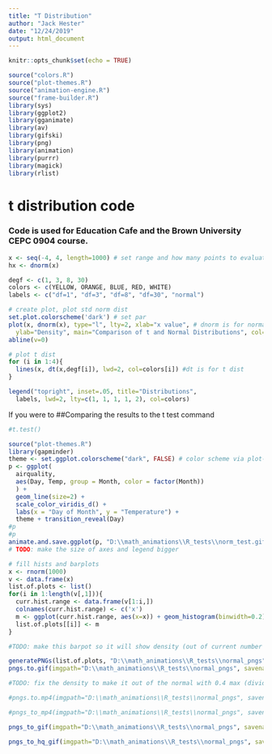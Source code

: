 ```yaml
---
title: "T Distribution"
author: "Jack Hester"
date: "12/24/2019"
output: html_document
---
```


```r
knitr::opts_chunk$set(echo = TRUE)
```

```r
source("colors.R")
source("plot-themes.R")
source("animation-engine.R")
source("frame-builder.R")
library(sys)
library(ggplot2)
library(gganimate)
library(av)
library(gifski)
library(png)
library(animation)
library(purrr)
library(magick)
library(rlist)
```

# t distribution code 

### Code is used for Education Cafe and the Brown University CEPC 0904 course.

```r
x <- seq(-4, 4, length=1000) # set range and how many points to evaluate at (more=smoother line)
hx <- dnorm(x)

degf <- c(1, 3, 8, 30)
colors <- c(YELLOW, ORANGE, BLUE, RED, WHITE)
labels <- c("df=1", "df=3", "df=8", "df=30", "normal")

# create plot, plot std norm dist
set.plot.colorscheme('dark') # set par
plot(x, dnorm(x), type="l", lty=2, xlab="x value", # dnorm is for normal dist
  ylab="Density", main="Comparison of t and Normal Distributions", col="white")
abline(v=0)

# plot t dist
for (i in 1:4){
  lines(x, dt(x,degf[i]), lwd=2, col=colors[i]) #dt is for t dist
}

legend("topright", inset=.05, title="Distributions",
  labels, lwd=2, lty=c(1, 1, 1, 1, 2), col=colors)
```

If you were to 
##Comparing the results to the t test command

```r
#t.test()
```


```r
source("plot-themes.R")
library(gapminder)
theme <- set.ggplot.colorscheme("dark", FALSE) # color scheme via plot-themes.R
p <- ggplot(
  airquality,
  aes(Day, Temp, group = Month, color = factor(Month))
  ) +
  geom_line(size=2) +
  scale_color_viridis_d() +
  labs(x = "Day of Month", y = "Temperature") +
  theme + transition_reveal(Day)
#p
#p
animate.and.save.ggplot(p, "D:\\math_animations\\R_tests\\norm_test.gif")
# TODO: make the size of axes and legend bigger
```

```r
# fill hists and barplots
x <- rnorm(1000)
v <- data.frame(x)
list.of.plots <- list()
for(i in 1:length(v[,1])){
  curr.hist.range <- data.frame(v[1:i,])
  colnames(curr.hist.range) <- c('x')
  m <- ggplot(curr.hist.range, aes(x=x)) + geom_histogram(binwidth=0.2) + xlim(-4, 4) + theme
  list.of.plots[[i]] <- m
}

#TODO: make this barpot so it will show density (out of current number of points)

generatePNGs(list.of.plots, "D:\\math_animations\\R_tests\\normal_pngs")
pngs.to.gif(imgpath="D:\\math_animations\\R_tests\\normal_pngs", savename="D:\\math_animations\\R_tests\\hist.gif")

#TODO: fix the density to make it out of the normal with 0.4 max (divide by total num?)

#pngs.to.mp4(imgpath="D:\\math_animations\\R_tests\\normal_pngs", savename="D:\\math_animations\\R_tests\\hist_mp4.mp4")

#pngs_to_mp4(imgpath="D:\\math_animations\\R_tests\\normal_pngs", savename="D:\\math_animations\\R_tests\\hist_mp4.mp4", frame.rate=10)

pngs_to_gif(imgpath="D:\\math_animations\\R_tests\\normal_pngs", savename="D:\\math_animations\\R_tests\\hist_gif.gif", frame.rate=10)

pngs_to_hq_gif(imgpath="D:\\math_animations\\R_tests\\normal_pngs", savename="D:\\math_animations\\R_tests\\hist_gif_hq.gif", fps_val=10)
```


